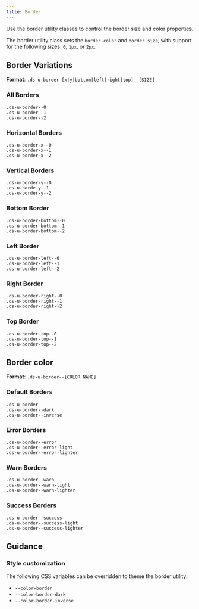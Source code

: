 ```yaml
---
title: Border
---
```


Use the border utility classes to control the border size and color properties.

The border utility class sets the `border-color` and `border-size`, with support for the following sizes: `0`, `1px`, or `2px`.

## Border Variations

**Format**: `.ds-u-border-[x|y|bottom|left|right|top]--[SIZE]`

### All Borders

<EmbeddedExample>
  <div class="ds-u-display--flex">
    <div
      class="ds-u-border--0 ds-u-margin-right--2 ds-u-border--dark"
      style={{ maxWidth: 'fit-content' }}
    >
      <code>.ds-u-border--0</code>
    </div>
    <div
      class="ds-u-border--1 ds-u-margin-right--2 ds-u-border--dark"
      style={{ maxWidth: 'fit-content' }}
    >
      <code>.ds-u-border--1</code>
    </div>
    <div
      class="ds-u-border--2 ds-u-margin-right--2 ds-u-border--dark"
      style={{ maxWidth: 'fit-content' }}
    >
      <code>.ds-u-border--2</code>
    </div>
  </div>
</EmbeddedExample>

### Horizontal Borders

<EmbeddedExample>
  <div class="ds-u-display--flex">
    <div
      class="ds-u-border-x--0 ds-u-margin-right--2 ds-u-border--dark"
      style={{ maxWidth: 'fit-content' }}
    >
      <code>.ds-u-border-x--0</code>
    </div>
    <div
      class="ds-u-border-x--1 ds-u-margin-right--2 ds-u-border--dark"
      style={{ maxWidth: 'fit-content' }}
    >
      <code>.ds-u-border-x--1</code>
    </div>
    <div
      class="ds-u-border-x--2 ds-u-margin-right--2 ds-u-border--dark"
      style={{ maxWidth: 'fit-content' }}
    >
      <code>.ds-u-border-x--2</code>
    </div>
  </div>
</EmbeddedExample>

### Vertical Borders

<EmbeddedExample>
  <div class="ds-u-display--flex">
    <div
      class="ds-u-border-y--0 ds-u-margin-right--2 ds-u-border--dark"
      style={{ maxWidth: 'fit-content' }}
    >
      <code>.ds-u-border-y--0</code>
    </div>
    <div
      class="ds-u-border-y--1 ds-u-margin-right--2 ds-u-border--dark"
      style={{ maxWidth: 'fit-content' }}
    >
      <code>.ds-u-borde-y--1</code>
    </div>
    <div
      class="ds-u-border-y--2 ds-u-margin-right--2 ds-u-border--dark"
      style={{ maxWidth: 'fit-content' }}
    >
      <code>.ds-u-border-y--2</code>
    </div>
  </div>
</EmbeddedExample>

### Bottom Border

<EmbeddedExample>
  <div class="ds-u-display--flex">
    <div
      class="ds-u-border-bottom--0 ds-u-margin-right--2 ds-u-border--dark"
      style={{ maxWidth: 'fit-content' }}
    >
      <code>.ds-u-border-bottom--0</code>
    </div>
    <div
      class="ds-u-border-bottom--1 ds-u-margin-right--2 ds-u-border--dark"
      style={{ maxWidth: 'fit-content' }}
    >
      <code>.ds-u-border-bottom--1</code>
    </div>
    <div
      class="ds-u-border-bottom--2 ds-u-margin-right--2 ds-u-border--dark"
      style={{ maxWidth: 'fit-content' }}
    >
      <code>.ds-u-border-bottom--2</code>
    </div>
  </div>
</EmbeddedExample>

### Left Border

<EmbeddedExample>
  <div class="ds-u-display--flex">
    <div
      class="ds-u-border-left--0 ds-u-margin-right--2 ds-u-border--dark"
      style={{ maxWidth: 'fit-content' }}
    >
      <code>.ds-u-border-left--0</code>
    </div>
    <div
      class="ds-u-border-left--1 ds-u-margin-right--2 ds-u-border--dark"
      style={{ maxWidth: 'fit-content' }}
    >
      <code>.ds-u-border-left--1</code>
    </div>
    <div
      class="ds-u-border-left--2 ds-u-margin-right--2 ds-u-border--dark"
      style={{ maxWidth: 'fit-content' }}
    >
      <code>.ds-u-border-left--2</code>
    </div>
  </div>
</EmbeddedExample>

### Right Border

<EmbeddedExample>
  <div class="ds-u-display--flex">
    <div
      class="ds-u-border-right--0 ds-u-margin-right--2 ds-u-border--dark"
      style={{ maxWidth: 'fit-content' }}
    >
      <code>.ds-u-border-right--0</code>
    </div>
    <div
      class="ds-u-border-right--1 ds-u-margin-right--2 ds-u-border--dark"
      style={{ maxWidth: 'fit-content' }}
    >
      <code>.ds-u-border-right--1</code>
    </div>
    <div
      class="ds-u-border-right--2 ds-u-margin-right--2 ds-u-border--dark"
      style={{ maxWidth: 'fit-content' }}
    >
      <code>.ds-u-border-right--2</code>
    </div>
  </div>
</EmbeddedExample>

### Top Border

<EmbeddedExample>
  <div class="ds-u-display--flex">
    <div
      class="ds-u-border-top--0 ds-u-margin-right--2 ds-u-border--dark"
      style={{ maxWidth: 'fit-content' }}
    >
      <code>.ds-u-border-top--0</code>
    </div>
    <div
      class="ds-u-border-top--1 ds-u-margin-right--2 ds-u-border--dark"
      style={{ maxWidth: 'fit-content' }}
    >
      <code>.ds-u-border-top--1</code>
    </div>
    <div
      class="ds-u-border-top--2 ds-u-margin-right--2 ds-u-border--dark"
      style={{ maxWidth: 'fit-content' }}
    >
      <code>.ds-u-border-top--2</code>
    </div>
  </div>
</EmbeddedExample>

## Border color

**Format**: `.ds-u-border--[COLOR NAME]`

### Default Borders

<EmbeddedExample>
  <div class="ds-u-display--flex ds-u-align-items--center">
    <div class="ds-u-border ds-u-margin-right--2 ds-u-border--2">
      <code>.ds-u-border</code>
    </div>
    <div class="ds-u-border--dark ds-u-margin-right--2 ds-u-border--2">
      <code>.ds-u-border--dark</code>
    </div>
    <div class="ds-u-fill--primary-darkest ds-u-padding--1">
      <div class="ds-u-border--inverse ds-u-border--2">
        <code>.ds-u-border--inverse</code>
      </div>
    </div>
  </div>
</EmbeddedExample>

### Error Borders

<EmbeddedExample>
  <div class="ds-u-display--flex ds-u-align-items--center">
    <div class="ds-u-border--error ds-u-margin-right--2 ds-u-border--2">
      <code>.ds-u-border--error</code>
    </div>
    <div class="ds-u-border--error-light ds-u-margin-right--2 ds-u-border--2">
      <code>.ds-u-border--error-light</code>
    </div>
    <div class="ds-u-fill--primary-darkest ds-u-padding--1">
      <div class="ds-u-border--error-lighter ds-u-border--2">
        <code>.ds-u-border--error-lighter</code>
      </div>
    </div>
  </div>
</EmbeddedExample>

### Warn Borders

<EmbeddedExample>
  <div class="ds-u-display--flex ds-u-align-items--center">
    <div class="ds-u-border--warn ds-u-margin-right--2 ds-u-border--2">
      <code>.ds-u-border--warn</code>
    </div>
    <div class="ds-u-border--warn-light ds-u-margin-right--2 ds-u-border--2">
      <code>.ds-u-border--warn-light</code>
    </div>
    <div class="ds-u-fill--primary-darkest ds-u-padding--1">
      <div class="ds-u-border--warn-lighter ds-u-border--2">
        <code>.ds-u-border--warn-lighter</code>
      </div>
    </div>
  </div>
</EmbeddedExample>

### Success Borders

<EmbeddedExample>
  <div class="ds-u-display--flex ds-u-align-items--center">
    <div class="ds-u-border--success ds-u-margin-right--2 ds-u-border--2">
      <code>.ds-u-border--success</code>
    </div>
    <div class="ds-u-border--success-light ds-u-margin-right--2 ds-u-border--2">
      <code>.ds-u-border--success-light</code>
    </div>
    <div class="ds-u-fill--primary-darkest ds-u-padding--1">
      <div class="ds-u-border--success-lighter ds-u-border--2">
        <code>.ds-u-border--success-lighter</code>
      </div>
    </div>
  </div>
</EmbeddedExample>

## Guidance

### Style customization

The following CSS variables can be overridden to theme the border utility:

- `--color-border`
- `--color-border-dark`
- `--color-border-inverse`
